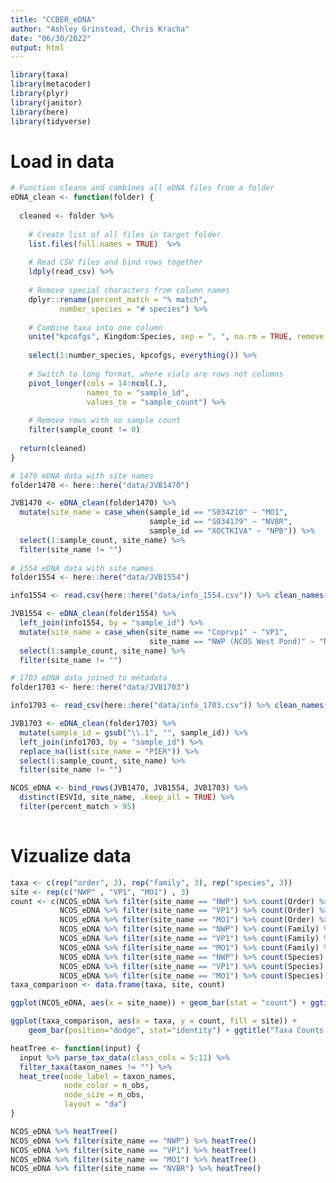 ```yaml
---
title: "CCBER_eDNA"
author: "Ashley Grinstead, Chris Kracha"
date: "06/30/2022"
output: html
---
```


```r

library(taxa)
library(metacoder)
library(plyr)
library(janitor)
library(here)
library(tidyverse)


```

# Load in data
```r

# Function cleans and combines all eDNA files from a folder
eDNA_clean <- function(folder) {
  
  cleaned <- folder %>%
    
    # Create list of all files in target folder
    list.files(full.names = TRUE)  %>%
    
    # Read CSV files and bind rows together
    ldply(read_csv) %>% 
    
    # Remove special characters from column names
    dplyr::rename(percent_match = "% match",
           number_species = "# species") %>%
    
    # Combine taxa into one column
    unite("kpcofgs", Kingdom:Species, sep = ", ", na.rm = TRUE, remove = FALSE) %>%
    
    select(1:number_species, kpcofgs, everything()) %>%
    
    # Switch to long format, where vials are rows not columns
    pivot_longer(cols = 14:ncol(.), 
                 names_to = "sample_id", 
                 values_to = "sample_count") %>%
    
    # Remove rows with no sample count
    filter(sample_count != 0)
  
  return(cleaned)
}
```

```r
# 1470 eDNA data with site names
folder1470 <- here::here("data/JVB1470")

JVB1470 <- eDNA_clean(folder1470) %>%
  mutate(site_name = case_when(sample_id == "S034210" ~ "MO1",
                               sample_id == "S034179" ~ "NVBR",
                               sample_id == "XOCTKIVA" ~ "NPB")) %>%
  select(1:sample_count, site_name) %>%
  filter(site_name != "")
  
# 1554 eDNA data with site names
folder1554 <- here::here("data/JVB1554")

info1554 <- read.csv(here::here("data/info_1554.csv")) %>% clean_names()

JVB1554 <- eDNA_clean(folder1554) %>%
  left_join(info1554, by = "sample_id") %>%
  mutate(site_name = case_when(site_name == "Coprvp1" ~ "VP1",
                               site_name == "NWP (NCOS West Pond)" ~ "NWP")) %>%
  select(1:sample_count, site_name) %>%
  filter(site_name != "")

# 1703 eDNA data joined to metadata
folder1703 <- here::here("data/JVB1703")

info1703 <- read_csv(here::here("data/info_1703.csv")) %>% clean_names()

JVB1703 <- eDNA_clean(folder1703) %>% 
  mutate(sample_id = gsub("\\.1", "", sample_id)) %>%
  left_join(info1703, by = "sample_id") %>%
  replace_na(list(site_name = "PIER")) %>%
  select(1:sample_count, site_name) %>%
  filter(site_name != "")

```

```r

NCOS_eDNA <- bind_rows(JVB1470, JVB1554, JVB1703) %>%
  distinct(ESVId, site_name, .keep_all = TRUE) %>%
  filter(percent_match > 95)
  
```

# Vizualize data
```r

taxa <- c(rep("order", 3), rep("family", 3), rep("species", 3))
site <- rep(c("NWP" , "VP1", "MO1") , 3)
count <- c(NCOS_eDNA %>% filter(site_name == "NWP") %>% count(Order) %>% nrow(),
           NCOS_eDNA %>% filter(site_name == "VP1") %>% count(Order) %>% nrow(),
           NCOS_eDNA %>% filter(site_name == "MO1") %>% count(Order) %>% nrow(),
           NCOS_eDNA %>% filter(site_name == "NWP") %>% count(Family) %>% nrow(),
           NCOS_eDNA %>% filter(site_name == "VP1") %>% count(Family) %>% nrow(),
           NCOS_eDNA %>% filter(site_name == "MO1") %>% count(Family) %>% nrow(),
           NCOS_eDNA %>% filter(site_name == "NWP") %>% count(Species) %>% nrow(),
           NCOS_eDNA %>% filter(site_name == "VP1") %>% count(Species) %>% nrow(),
           NCOS_eDNA %>% filter(site_name == "MO1") %>% count(Species) %>% nrow())
taxa_comparison <- data.frame(taxa, site, count)

ggplot(NCOS_eDNA, aes(x = site_name)) + geom_bar(stat = "count") + ggtitle("Unique DNA Barcode Observations by Site")

ggplot(taxa_comparison, aes(x = taxa, y = count, fill = site)) + 
    geom_bar(position="dodge", stat="identity") + ggtitle("Taxa Counts by Site")
```

```r

heatTree <- function(input) {
  input %>% parse_tax_data(class_cols = 5:11) %>%
  filter_taxa(taxon_names != "") %>%
  heat_tree(node_label = taxon_names,
            node_color = n_obs,
            node_size = n_obs,
            layout = "da")
}

NCOS_eDNA %>% heatTree()
NCOS_eDNA %>% filter(site_name == "NWP") %>% heatTree()
NCOS_eDNA %>% filter(site_name == "VP1") %>% heatTree()
NCOS_eDNA %>% filter(site_name == "MO1") %>% heatTree()
NCOS_eDNA %>% filter(site_name == "NVBR") %>% heatTree()

```


